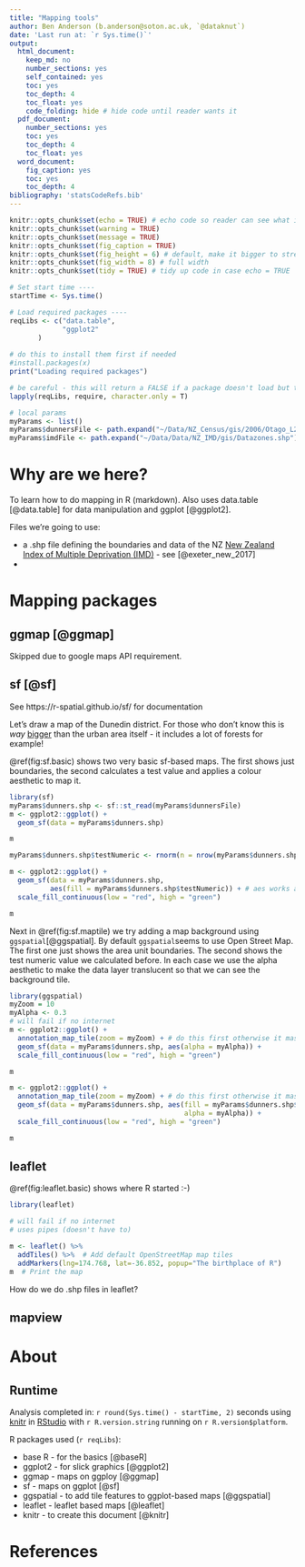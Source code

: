 ```yaml
---
title: "Mapping tools"
author: Ben Anderson (b.anderson@soton.ac.uk, `@dataknut`)
date: 'Last run at: `r Sys.time()`'
output:
  html_document:
    keep_md: no
    number_sections: yes
    self_contained: yes
    toc: yes
    toc_depth: 4
    toc_float: yes
    code_folding: hide # hide code until reader wants it
  pdf_document:
    number_sections: yes
    toc: yes
    toc_depth: 4
    toc_float: yes
  word_document:
    fig_caption: yes
    toc: yes
    toc_depth: 4
bibliography: 'statsCodeRefs.bib'
---
```

```r
knitr::opts_chunk$set(echo = TRUE) # echo code so reader can see what is happening
knitr::opts_chunk$set(warning = TRUE)
knitr::opts_chunk$set(message = TRUE)
knitr::opts_chunk$set(fig_caption = TRUE)
knitr::opts_chunk$set(fig_height = 6) # default, make it bigger to stretch vertical axis
knitr::opts_chunk$set(fig_width = 8) # full width
knitr::opts_chunk$set(tidy = TRUE) # tidy up code in case echo = TRUE
```

```r
# Set start time ----
startTime <- Sys.time()

# Load required packages ----
reqLibs <- c("data.table",
             "ggplot2"
       )
       
# do this to install them first if needed
#install.packages(x)
print("Loading required packages")

# be careful - this will return a FALSE if a package doesn't load but the script will NOT stop!
lapply(reqLibs, require, character.only = T)

# local params
myParams <- list()
myParams$dunnersFile <- path.expand("~/Data/NZ_Census/gis/2006/Otago_L2_2006_NZMG_ArcShp/AU_TA_Dunedin_CC.shp") # .shp file for testing boundaries
myParams$imdFile <- path.expand("~/Data/Data/NZ_IMD/gis/Datazones.shp") # Index of Multiple Deprivation File for testing mapping
```

# Why are we here?

To learn how to do mapping in R (markdown). Also uses data.table [@data.table] for data manipulation and ggplot [@ggplot2]. 

Files we're going to use:

 * a .shp file defining the boundaries and data of the NZ [New Zealand Index of Multiple Deprivation (IMD)](https://www.fmhs.auckland.ac.nz/en/soph/about/our-departments/epidemiology-and-biostatistics/research/hgd/research-themes/imd.html) - see [@exeter_new_2017]
 *

# Mapping packages

## ggmap [@ggmap] {.tabset}

Skipped due to google maps API requirement.

## sf [@sf]

See https://r-spatial.github.io/sf/ for documentation

Let's draw a map of the Dunedin district. For those who don't know this is _way_ [bigger](https://en.wikipedia.org/wiki/Dunedin) than the urban area itself - it includes a lot of forests for example!

\@ref(fig:sf.basic) shows two very basic sf-based maps. The first shows just boundaries, the second calculates a test value and applies a colour aesthetic to map it.

```r
library(sf)
myParams$dunners.shp <- sf::st_read(myParams$dunnersFile)
m <- ggplot2::ggplot() +
  geom_sf(data = myParams$dunners.shp)

m

myParams$dunners.shp$testNumeric <- rnorm(n = nrow(myParams$dunners.shp)) # generate some numbers

m <- ggplot2::ggplot() +
  geom_sf(data = myParams$dunners.shp, 
          aes(fill = myParams$dunners.shp$testNumeric)) + # aes works as you'd expect in ggplot
  scale_fill_continuous(low = "red", high = "green")

m
```

Next in \@ref(fig:sf.maptile) we try adding a map background using `ggspatial`[@ggspatial]. By default `ggspatial`seems to use Open Street Map. The first one just shows the area unit boundaries. The second shows the test numeric value we calculated before. In each case we use the alpha aesthetic to make the data layer translucent so that we can see the background tile.

```r
library(ggspatial)
myZoom = 10
myAlpha <- 0.3
# will fail if no internet
m <- ggplot2::ggplot() +
  annotation_map_tile(zoom = myZoom) + # do this first otherwise it masks the data layers
  geom_sf(data = myParams$dunners.shp, aes(alpha = myAlpha)) +
  scale_fill_continuous(low = "red", high = "green")

m

m <- ggplot2::ggplot() +
  annotation_map_tile(zoom = myZoom) + # do this first otherwise it masks the data layers
  geom_sf(data = myParams$dunners.shp, aes(fill = myParams$dunners.shp$testNumeric,
                                           alpha = myAlpha)) +
  scale_fill_continuous(low = "red", high = "green")

m
```

## leaflet

\@ref(fig:leaflet.basic) shows where R started :-)

```r
library(leaflet)

# will fail if no internet
# uses pipes (doesn't have to)

m <- leaflet() %>%
  addTiles() %>%  # Add default OpenStreetMap map tiles
  addMarkers(lng=174.768, lat=-36.852, popup="The birthplace of R")
m  # Print the map

```

How do we do .shp files in leaflet?

## mapview

# About

## Runtime

Analysis completed in: `r round(Sys.time() - startTime, 2)` seconds using [knitr](https://cran.r-project.org/package=knitr) in [RStudio](http://www.rstudio.com) with `r R.version.string` running on `r R.version$platform`.

R packages used (`r reqLibs`):

 * base R - for the basics [@baseR]
 * ggplot2 - for slick graphics [@ggplot2]
 * ggmap - maps on ggploy [@ggmap]
 * sf - maps on ggplot [@sf]
 * ggspatial - to add tile features to ggplot-based maps [@ggspatial]
 * leaflet - leaflet based maps [@leaflet]
 * knitr - to create this document [@knitr]
                     
# References

